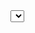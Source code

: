 
<Meta title="Components / Select" />


<Canvas>
    <Story name="initial">
        <Select 
            label='Select Number' 
            name='name' 
            options={[{value: '1', label:'one'}, {value: '2', label:'two'},{value: '3', label:'three'}]} 
        />
    </Story>
</Canvas>



<Canvas>
    <Story name="With default value">
        {() => {
        const [state, set] = useState({defaultValue: '1', options: []})
        const [value, setValue] = useState(null)
        useEffect(() => set({defaultValue: '2', options: [{value: '1', label:'one'}, {value: '2', label:'twotwotwotwotwotwotwotwo'},{value: '3', label:'three'}]}), [])
        
        return <>
        <div>Selected Value: {value}</div>
        <Select 
            label='Select Number' 
            name='name' 
            onChange={({value}) => setValue(value)}
            defaultValue={state.defaultValue}
            options={state.options}/></>
        }}        
    </Story>
</Canvas>


<Canvas>
    <Story name="small">
        {() => {
        
        return <>
        <Select 
            label='Select Number' 
            name='name' 
            small
            options={[{value: '1', label:'one'}, {value: '2', label:'two'},{value: '3', label:'three'}]}/></>
        }}        
    </Story>
</Canvas>


<Canvas>
    <Story name="Select Button">
        {() => {
        
        return <>
        <Select 
            name='name'    
            
            defaultValue={'1'}         
            options={[{value: '1', label:'one'}, {value: '2', label:'two'},{value: '3', label:'three'}]}>
                <button>add</button>
            </Select></>
        }}        
    </Story>
</Canvas>

<Canvas>
    <Story name="Select Input">
        {() => {
        
        return <>
        <Select
            label='Select Number' 
            input 
            inputValue='new_input_value'
            name='name'    
            options={[{value: '1', label:'one'}, {value: '2', label:'two'},{value: '3', label:'three'}]}>
            </Select>
      
        <div style={{margin: '100px 0'}}>
        <Select
            label='Select Number' 
            input 
            defaultValue={'1'}
            name='name'    
            options={[{value: '1', label:'one'}, {value: '2', label:'two'},{value: '3', label:'three'}]}>
            </Select>
            </div>
            </>
        }}        
    </Story>
</Canvas>
